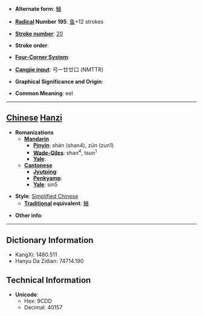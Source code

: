 * '''Alternate form''': [[鱔]]

* '''[[Wiktionary:Chinese radical index| Radical]] Number 195''': [[Wiktionary:Chinese radical index 鱼|鱼]]+12 strokes

* '''[[Wiktionary:Chinese total strokes index|Stroke number]]''': [[Wiktionary:Chinese total strokes index 20|20]]

* '''Stroke order''': 

* '''[[Wiktionary:Chinese four corner index|Four-Corner System]]''': 

* '''[[Wiktionary:Chinese Cangjie index|Cangjie input]]''': 弓一廿廿口 (NMTTR)

* '''Graphical Significance and Origin''': 

* '''Common Meaning''': eel

----

== [[Chinese]] [[Hanzi]] ==

* '''Romanizations'''
** '''[[Mandarin]]'''
*** '''[[Pinyin]]''': shàn (shan4), zūn (zun1)
*** '''[[Wade-Giles]]''': shan<sup>4</sup>, tsun<sup>1</sup>
*** '''[[Yale]]''': 
** '''[[Cantonese]]'''
*** '''[[Jyutping]]''':
*** '''[[Penkyamp]]''': 
*** '''[[Yale]]''': sin5

* '''Style''': [[Simplified Chinese]] 
** '''[[Traditional Chinese|Traditional]] equivalent''': [[鱔]]

* '''Other info''': 

----

== Dictionary Information ==

* KangXi: 1480.511
* Hanyu Da Zidian: 74714.190

== Technical Information ==

* '''Unicode''':
** Hex: 9CDD
** Decimal: 40157